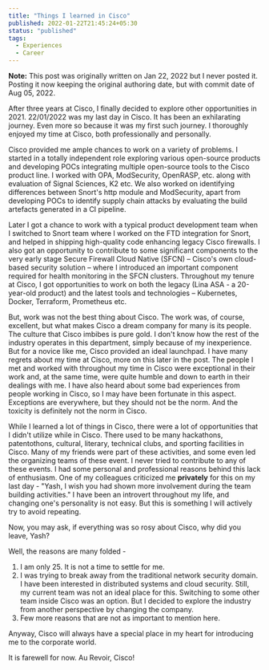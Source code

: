 ```yaml
---
title: "Things I learned in Cisco"
published: 2022-01-22T21:45:24+05:30
status: "published"
tags:
  - Experiences
  - Career
---
```


**Note:** This post was originally written on Jan 22, 2022 but I never posted
it. Posting it now keeping the original authoring date, but with commit date of
Aug 05, 2022.

After three years at Cisco, I finally decided to explore other opportunities
in 2021. 22/01/2022 was my last day in Cisco. It has been an exhilarating
journey. Even more so because it was my first such journey. I thoroughly enjoyed
my time at Cisco, both professionally and personally.

Cisco provided me ample chances to work on a variety of problems. I started in a
totally independent role exploring various open-source products and developing
POCs integrating multiple open-source tools to the Cisco product line. I worked
with OPA, ModSecurity, OpenRASP, etc. along with evaluation of Signal Sciences,
K2 etc. We also worked on identifying differences between Snort's http module
and ModSecurity, apart from developing POCs to identify supply chain attacks by
evaluating the build artefacts generated in a CI pipeline.

Later I got a chance to work with a typical product development team when I
switched to Snort team where I worked on the FTD integration for Snort, and
helped in shipping high-quality code enhancing legacy Cisco firewalls. I also
got an opportunity to contribute to some significant components to the very
early stage Secure Firewall Cloud Native (SFCN) – Cisco's own cloud-based
security solution – where I introduced an important component required for
health monitoring in the SFCN clusters. Throughout my tenure at Cisco, I got
opportunities to work on both the legacy (Lina ASA - a 20-year-old product) and
the latest tools and technologies – Kubernetes, Docker, Terraform, Prometheus
etc.

But, work was not the best thing about Cisco. The work was, of course,
excellent, but what makes Cisco a dream company for many is its people. The
culture that Cisco imbibes is pure gold. I don't know how the rest of the
industry operates in this department, simply because of my inexperience. But for
a novice like me, Cisco provided an ideal launchpad. I have many regrets about
my time at Cisco, more on this later in the post. The people I met and worked
with throughout my time in Cisco were exceptional in their work and, at the same
time, were quite humble and down to earth in their dealings with me. I have also
heard about some bad experiences from people working in Cisco, so I may have
been fortunate in this aspect. Exceptions are everywhere, but they should not be
the norm. And the toxicity is definitely not the norm in Cisco.

While I learned a lot of things in Cisco, there were a lot of opportunities that
I didn't utilize while in Cisco. There used to be many hackathons, patentothons,
cultural, literary, technical clubs, and sporting facilities in Cisco. Many of
my friends were part of these activities, and some even led the organizing teams
of these event. I never tried to contribute to any of these events. I had some
personal and professional reasons behind this lack of enthusiasm. One of my
colleagues criticized me **privately** for this on my last day - "Yash, I wish
you had shown more involvement during the team building activities." I have been
an introvert throughout my life, and changing one's personality is not easy. But
this is something I will actively try to avoid repeating.

Now, you may ask, if everything was so rosy about Cisco, why did you leave,
Yash?

Well, the reasons are many folded -

1. I am only 25. It is not a time to settle for me.
2. I was trying to break away from the traditional network security domain. I
   have been interested in distributed systems and cloud security. Still, my
   current team was not an ideal place for this. Switching to some other team
   inside Cisco was an option. But I decided to explore the industry from
   another perspective by changing the company.
3. Few more reasons that are not as important to mention here.

Anyway, Cisco will always have a special place in my heart for introducing me to
the corporate world.

It is farewell for now. Au Revoir, Cisco!
